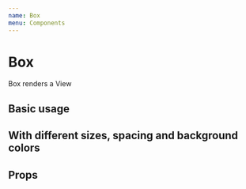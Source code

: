 ```yaml
---
name: Box
menu: Components
---
```




# Box

Box renders a View

## Basic usage

<Playground>
  <Box justifyContent="center" alignItems="center" height={200}>
    <Box bg="salmon" height={128} width={128} shadow={1} />
  </Box>
</Playground>

## With different sizes, spacing and background colors

<Playground>
  <Box bg="tomato" height={24} width={24} />
  <Box bg="#7fffd4" height={48} width={48} />
  <Box bg="rgb(30, 144, 255)" height={128} width={128} />
  <Box bg="plum" height={48} width={48} m={2} />
  <Box bg="turquoise" height={48} width={48} m={30} />
</Playground>

## Props

<PropsTable of={BoxForDoc} />
